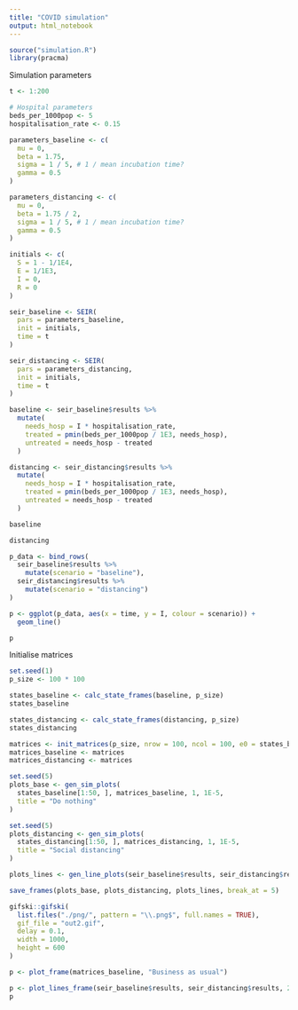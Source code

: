 ```yaml
---
title: "COVID simulation"
output: html_notebook
---
```


```r
source("simulation.R")
library(pracma)
```

Simulation parameters

```r
t <- 1:200

# Hospital parameters
beds_per_1000pop <- 5
hospitalisation_rate <- 0.15

parameters_baseline <- c(
  mu = 0, 
  beta = 1.75,
  sigma = 1 / 5, # 1 / mean incubation time?
  gamma = 0.5
)

parameters_distancing <- c(
  mu = 0, 
  beta = 1.75 / 2,
  sigma = 1 / 5, # 1 / mean incubation time?
  gamma = 0.5
)

initials <- c(
  S = 1 - 1/1E4, 
  E = 1/1E3, 
  I = 0, 
  R = 0
)

seir_baseline <- SEIR(
  pars = parameters_baseline, 
  init = initials, 
  time = t
)

seir_distancing <- SEIR(
  pars = parameters_distancing, 
  init = initials, 
  time = t
)
```

```r
baseline <- seir_baseline$results %>% 
  mutate(
    needs_hosp = I * hospitalisation_rate,
    treated = pmin(beds_per_1000pop / 1E3, needs_hosp),
    untreated = needs_hosp - treated
  )

distancing <- seir_distancing$results %>% 
  mutate(
    needs_hosp = I * hospitalisation_rate,
    treated = pmin(beds_per_1000pop / 1E3, needs_hosp),
    untreated = needs_hosp - treated
  )

baseline
```

```r
distancing
```

```r
p_data <- bind_rows(
  seir_baseline$results %>% 
    mutate(scenario = "baseline"),
  seir_distancing$results %>% 
    mutate(scenario = "distancing")
)

p <- ggplot(p_data, aes(x = time, y = I, colour = scenario)) +
  geom_line()

p
```

Initialise matrices

```r
set.seed(1)
p_size <- 100 * 100

states_baseline <- calc_state_frames(baseline, p_size)
states_baseline
```

```r
states_distancing <- calc_state_frames(distancing, p_size)
states_distancing
```


```r
matrices <- init_matrices(p_size, nrow = 100, ncol = 100, e0 = states_baseline[1, "E"])
matrices_baseline <- matrices
matrices_distancing <- matrices
```

```r
set.seed(5)
plots_base <- gen_sim_plots(
  states_baseline[1:50, ], matrices_baseline, 1, 1E-5, 
  title = "Do nothing"
)
```

```r
set.seed(5)
plots_distancing <- gen_sim_plots(
  states_distancing[1:50, ], matrices_distancing, 1, 1E-5, 
  title = "Social distancing"
)
```

```r
plots_lines <- gen_line_plots(seir_baseline$results, seir_distancing$results)
```


```r
save_frames(plots_base, plots_distancing, plots_lines, break_at = 5)
```

```r
gifski::gifski(
  list.files("./png/", pattern = "\\.png$", full.names = TRUE), 
  gif_file = "out2.gif",
  delay = 0.1,
  width = 1000,
  height = 600
)
```

```r
p <- plot_frame(matrices_baseline, "Business as usual")
```


```r
p <- plot_lines_frame(seir_baseline$results, seir_distancing$results, 20)
p
```

